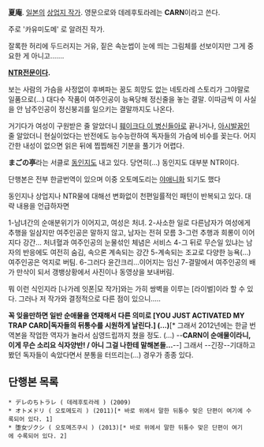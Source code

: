 '''夏庵'''. [[일본]]의 [[상업지 작가]]. 영문으로와 데레후토라레는 '''CARN'''이라고 쓴다.

주로 '카유미도메' 로 알려진 작가.

잘록한 허리에 두드러지는 거유, 짙은 속눈썹이 눈에 띄는 그림체를 선보이지만 그게 중요한 게 아니고…….

'''[[NTR]]전문이다.'''

보는 사람의 가슴을 사정없이 후벼파는 꿈도 희망도 없는 네토라레 스토리가 그야말로 일품으로(...) 대다수 작품이 여주인공이 능욕당해 정신줄을 놓는 결말. 이따금씩 이 사실을 안 남주인공이 정신붕괴를 일으키는 결말까지도 나온다.

거기다가 여성이 구원받은 줄 알았더니 [[훼이크다 이 병신들아]]로 끝나거나, [[아시발꿈]]인 줄 알았더니 현실이었다는 반전에도 능수능란하여 독자들의 가슴에 비수를 꽂는다. 어지간한 내성이 없으면 읽은 뒤에 찝찝해진 기분을 풀기가 어렵다.

'''まごの亭'''라는 서클로 [[동인지]]도 내고 있다. 당연히(...) 동인지도 대부분 NTR이다.

단행본은 전부 한글번역이 있으며 이중 오토메도리는 [[야애니]]화 되기도 했다

동인지나 상업지나 NTR물에 대해선 변화없이 천편일률적인 패턴이 반복되고 있다.
대략 내용을 언급하자면

1-남녀간의 순애분위기가 이어지고, 여성은 처녀.
2-사소한 일로 다른남자가 여성에게 추행을 일삼지만 여주인공은 말하지 않고, 남자는 전혀 모름
3-그런 추행과 희롱이 이어지다 강간... 처녀혈과 여주인공의 눈물섞인 체념은 서비스
4-그 뒤로 무슨일 있냐는 남자의 반응에도 여전히 숨김, 속으론 계속되는 강간
5-계속되는 조교로 다양한 능욕(...) 여주인공은 억지로 버팀.
6-그러다 윤간크리...이어지는 임신
7-결말에서 여주인공의 배가 만삭이 되서 갱뱅상황에서 사진이나 동영상을 보내버림.

뭐 이런 식인지라 [나가레 잇폰|모 작가]와는 가히 쌍벽을 이루는 [라이벌]이라 할 수 있다. 그러나 저 작가와 결정적으로 다른 점이 있으니.....

'''꼭 잊을만하면 일반 순애물을 연재해서 다른 의미로 [YOU JUST ACTIVATED MY TRAP CARD|독자들의 뒤통수를 시원하게 날린다.] (...)'''[* 그래서 2012년에는 한글 번역본을 작업한 역자가 놀라서 심영드립까지 쳤을 정도. (...) --'''CARN이 순애물이라니, 이게 무슨 소리요 식자양반! / 아니 그걸 나한테 말해본들...'''--] 그래서 --긴장--기대하고 봤던 독자들이 속았다면서 분통을 터뜨리는(...) 경우가 종종 있다.

== 단행본 목록 ==
 * デレのちトラレ ( 데레후토라레 ) (2009)
 * オトメドリ ( 오토메도리 ) (2011)[* 바로 위에서 말한 뒤통수 맞은 단편이 여기에 수록되어 있다. 1]
 * 堕女ヅクシ ( 오토메즈쿠시 ) (2013)[* 바로 위에서 말한 뒤통수 맞은 단편이 여기에 수록되어 있다. 2]
